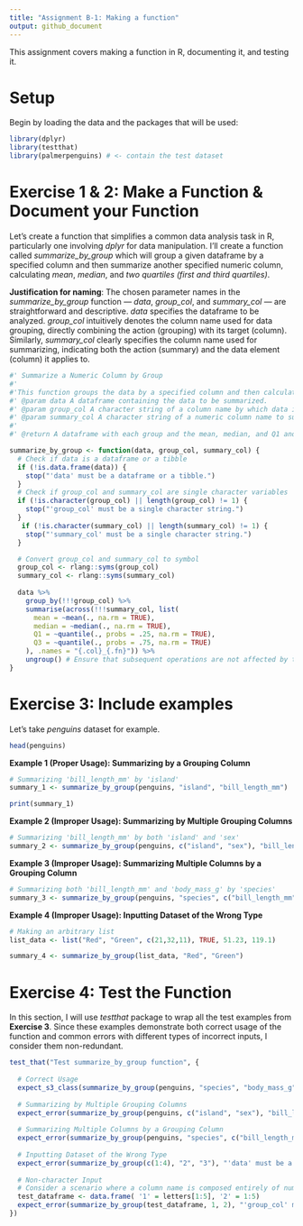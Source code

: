 ```yaml
---
title: "Assignment B-1: Making a function"
output: github_document
---
```

This assignment covers making a function in R, documenting it, and testing it.

# Setup

Begin by loading the data and the packages that will be used:

```r
library(dplyr)
library(testthat)
library(palmerpenguins) # <- contain the test dataset
```

# Exercise 1 & 2: Make a Function & Document your Function

Let's create a function that simplifies a common data analysis task in R, particularly one involving *dplyr* for data manipulation. I'll create a function called *summarize_by_group* which will group a given dataframe by a specified column and then summarize another specified numeric column, calculating *mean*, *median*, and *two quartiles (first and third quartiles)*.

**Justification for naming**: The chosen parameter names in the *summarize_by_group* function — *data*, *group_col*, and *summary_col* — are straightforward and descriptive. *data* specifies the dataframe to be analyzed. *group_col* intuitively denotes the column name used for data grouping, directly combining the action (grouping) with its target (column). Similarly, *summary_col* clearly specifies the column name used for summarizing, indicating both the action (summary) and the data element (column) it applies to.

```r
#' Summarize a Numeric Column by Group
#'
#'This function groups the data by a specified column and then calculates the mean, median, and two quartiles (first and third quartiles) for a specified numeric column.
#' @param data A dataframe containing the data to be summarized.
#' @param group_col A character string of a column name by which data is to be grouped.
#' @param summary_col A character string of a numeric column name to summarize.
#'
#' @return A dataframe with each group and the mean, median, and Q1 and Q3 of a specified numeric column.

summarize_by_group <- function(data, group_col, summary_col) {
  # Check if data is a dataframe or a tibble
  if (!is.data.frame(data)) {
    stop("'data' must be a dataframe or a tibble.")
  }
  # Check if group_col and summary_col are single character variables
  if (!is.character(group_col) || length(group_col) != 1) {
    stop("'group_col' must be a single character string.")
  }
   if (!is.character(summary_col) || length(summary_col) != 1) {
    stop("'summary_col' must be a single character string.")
  }

  # Convert group_col and summary_col to symbol
  group_col <- rlang::syms(group_col)
  summary_col <- rlang::syms(summary_col)
  
  data %>%
    group_by(!!!group_col) %>%
    summarise(across(!!!summary_col, list(
      mean = ~mean(., na.rm = TRUE),
      median = ~median(., na.rm = TRUE),
      Q1 = ~quantile(., probs = .25, na.rm = TRUE),
      Q3 = ~quantile(., probs = .75, na.rm = TRUE)
    ), .names = "{.col}_{.fn}")) %>%
    ungroup() # Ensure that subsequent operations are not affected by the original grouping
}
```

# Exercise 3: Include examples

Let's take *penguins* dataset for example.
```r
head(penguins)
```


**Example 1 (Proper Usage): Summarizing by a Grouping Column**

```r
# Summarizing 'bill_length_mm' by 'island' 
summary_1 <- summarize_by_group(penguins, "island", "bill_length_mm")

print(summary_1)
```

**Example 2 (Improper Usage): Summarizing by Multiple Grouping Columns**

```r
# Summarizing 'bill_length_mm' by both 'island' and 'sex'
summary_2 <- summarize_by_group(penguins, c("island", "sex"), "bill_length_mm")
```

**Example 3 (Improper Usage): Summarizing Multiple Columns by a Grouping Column**

```r
# Summarizing both 'bill_length_mm' and 'body_mass_g' by 'species'
summary_3 <- summarize_by_group(penguins, "species", c("bill_length_mm", "body_mass_g"))
```

**Example 4 (Improper Usage): Inputting Dataset of the Wrong Type**

```r
# Making an arbitrary list
list_data <- list("Red", "Green", c(21,32,11), TRUE, 51.23, 119.1)

summary_4 <- summarize_by_group(list_data, "Red", "Green")
```

# Exercise 4: Test the Function

In this section, I will use *testthat* package to wrap all the test examples from **Exercise 3**. Since these examples demonstrate both correct usage of the function and common errors with different types of incorrect inputs, I consider them non-redundant.

```r

test_that("Test summarize_by_group function", {
  
  # Correct Usage
  expect_s3_class(summarize_by_group(penguins, "species", "body_mass_g"), "data.frame")
  
  # Summarizing by Multiple Grouping Columns
  expect_error(summarize_by_group(penguins, c("island", "sex"), "bill_length_mm"), "'group_col' must be a single character string.")
  
  # Summarizing Multiple Columns by a Grouping Column
  expect_error(summarize_by_group(penguins, "species", c("bill_length_mm", "body_mass_g")), "'summary_col' must be a single character string.")
  
  # Inputting Dataset of the Wrong Type
  expect_error(summarize_by_group(c(1:4), "2", "3"), "'data' must be a dataframe or a tibble.")
  
  # Non-character Input
  # Consider a scenario where a column name is composed entirely of numbers, and the user inputs numeric values instead of a character string
  test_dataframe <- data.frame( '1' = letters[1:5], '2' = 1:5)
  expect_error(summarize_by_group(test_dataframe, 1, 2), "'group_col' must be a single character string.")
})
```

